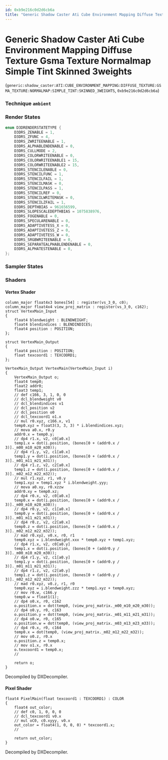 ```yaml
---
id: 0xb9e216c0d2d6cb6a
title: "Generic Shadow Caster Ati Cube Environment Mapping Diffuse Texture Gsma Texture Normalmap Simple Tint Skinned 3weights"
---
```


# Generic Shadow Caster Ati Cube Environment Mapping Diffuse Texture Gsma Texture Normalmap Simple Tint Skinned 3weights
(`generic:shadow_caster:ATI:CUBE_ENVIRONMENT_MAPPING:DIFFUSE_TEXTURE:GSMA_TEXTURE:NORMALMAP:SIMPLE_TINT:SKINNED_3WEIGHTS`, `0xb9e216c0d2d6cb6a`)

### Technique `ambient`
### Render States
```cpp
enum D3DRENDERSTATETYPE {
	D3DRS_ZENABLE = 1,
	D3DRS_ZFUNC = 4,
	D3DRS_ZWRITEENABLE = 1,
	D3DRS_ALPHABLENDENABLE = 0,
	D3DRS_CULLMODE = 2,
	D3DRS_COLORWRITEENABLE = 0,
	D3DRS_COLORWRITEENABLE1 = 15,
	D3DRS_COLORWRITEENABLE2 = 15,
	D3DRS_STENCILENABLE = 0,
	D3DRS_STENCILFUNC = 1,
	D3DRS_STENCILFAIL = 1,
	D3DRS_STENCILMASK = 0,
	D3DRS_STENCILPASS = 1,
	D3DRS_STENCILREF = 0,
	D3DRS_STENCILWRITEMASK = 0,
	D3DRS_STENCILZFAIL = 1,
	D3DRS_DEPTHBIAS = 961656599,
	D3DRS_SLOPESCALEDEPTHBIAS = 1075838976,
	D3DRS_FOGENABLE = 0,
	D3DRS_SPECULARENABLE = 0,
	D3DRS_ADAPTIVETESS_X = 0,
	D3DRS_ADAPTIVETESS_Z = 0,
	D3DRS_ADAPTIVETESS_W = 0,
	D3DRS_SRGBWRITEENABLE = 0,
	D3DRS_SEPARATEALPHABLENDENABLE = 0,
	D3DRS_ALPHATESTENABLE = 0,
};
```
### Sampler States
### Shaders
#### Vertex Shader
```hlsl
column_major float4x3 bones[54] : register(vs_3_0, c0);
column_major float4x4 view_proj_matrix : register(vs_3_0, c162);
struct VertexMain_Input
{
    float4 blendweight : BLENDWEIGHT;
    float4 blendindices : BLENDINDICES;
    float4 position : POSITION;
};

struct VertexMain_Output
{
    float4 position : POSITION;
    float texcoord1 : TEXCOORD1;
};

VertexMain_Output VertexMain(VertexMain_Input i)
{
    VertexMain_Output o;
    float4 temp0;
    float2 addr0;
    float3 temp1;
    // def c166, 3, 1, 0, 0
    // dcl_blendweight v0
    // dcl_blendindices v1
    // dcl_position v2
    // dcl_position o0
    // dcl_texcoord1 o1.x
    // mul r0.xyz, c166.x, v1
    temp0.xyz = float3(3, 3, 3) * i.blendindices.xyz;
    // mova a0.x, r0.y
    addr0.x = temp0.y;
    // dp4 r1.x, v2, c0[a0.x]
    temp1.x = dot(i.position, (bones[0 + (addr0.x / 3)]._m00_m10_m20_m30));
    // dp4 r1.y, v2, c1[a0.x]
    temp1.y = dot(i.position, (bones[0 + (addr0.x / 3)]._m01_m11_m21_m31));
    // dp4 r1.z, v2, c2[a0.x]
    temp1.z = dot(i.position, (bones[0 + (addr0.x / 3)]._m02_m12_m22_m32));
    // mul r1.xyz, r1, v0.y
    temp1.xyz = temp1.xyz * i.blendweight.yyy;
    // mova a0.xy, r0.xzzw
    addr0.xy = temp0.xz;
    // dp4 r0.x, v2, c0[a0.x]
    temp0.x = dot(i.position, (bones[0 + (addr0.x / 3)]._m00_m10_m20_m30));
    // dp4 r0.y, v2, c1[a0.x]
    temp0.y = dot(i.position, (bones[0 + (addr0.x / 3)]._m01_m11_m21_m31));
    // dp4 r0.z, v2, c2[a0.x]
    temp0.z = dot(i.position, (bones[0 + (addr0.x / 3)]._m02_m12_m22_m32));
    // mad r0.xyz, v0.x, r0, r1
    temp0.xyz = i.blendweight.xxx * temp0.xyz + temp1.xyz;
    // dp4 r1.x, v2, c0[a0.y]
    temp1.x = dot(i.position, (bones[0 + (addr0.y / 3)]._m00_m10_m20_m30));
    // dp4 r1.y, v2, c1[a0.y]
    temp1.y = dot(i.position, (bones[0 + (addr0.y / 3)]._m01_m11_m21_m31));
    // dp4 r1.z, v2, c2[a0.y]
    temp1.z = dot(i.position, (bones[0 + (addr0.y / 3)]._m02_m12_m22_m32));
    // mad r0.xyz, v0.z, r1, r0
    temp0.xyz = i.blendweight.zzz * temp1.xyz + temp0.xyz;
    // mov r0.w, c166.y
    temp0.w = float1(1);
    // dp4 o0.x, r0, c162
    o.position.x = dot(temp0, (view_proj_matrix._m00_m10_m20_m30));
    // dp4 o0.y, r0, c163
    o.position.y = dot(temp0, (view_proj_matrix._m01_m11_m21_m31));
    // dp4 o0.w, r0, c165
    o.position.w = dot(temp0, (view_proj_matrix._m03_m13_m23_m33));
    // dp4 r0.x, r0, c164
    temp0.x = dot(temp0, (view_proj_matrix._m02_m12_m22_m32));
    // mov o0.z, r0.x
    o.position.z = temp0.x;
    // mov o1.x, r0.x
    o.texcoord1 = temp0.x;
    // 

    return o;
}
```
Decompiled by DXDecompiler.
#### Pixel Shader
```hlsl
float4 PixelMain(float texcoord1 : TEXCOORD1) : COLOR
{
    float4 out_color;
    // def c0, 1, 0, 0, 0
    // dcl_texcoord1 v0.x
    // mul oC0, c0.xyyy, v0.x
    out_color = float4(1, 0, 0, 0) * texcoord1.x;
    // 

    return out_color;
}
```
Decompiled by DXDecompiler.
